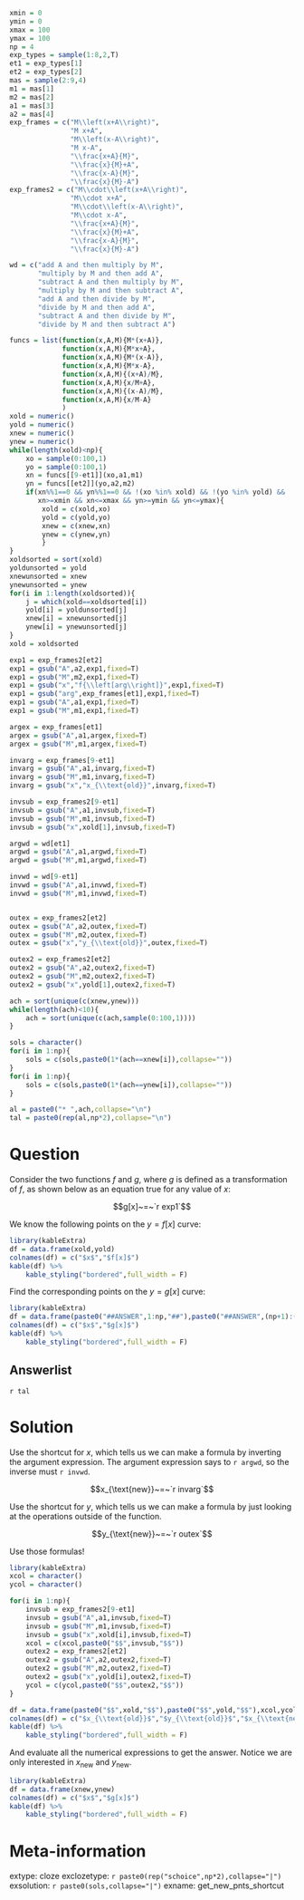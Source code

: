 ```r
xmin = 0
ymin = 0
xmax = 100
ymax = 100
np = 4
exp_types = sample(1:8,2,T)
et1 = exp_types[1]
et2 = exp_types[2]
mas = sample(2:9,4)
m1 = mas[1]
m2 = mas[2]
a1 = mas[3]
a2 = mas[4]
exp_frames = c("M\\left(x+A\\right)",
               "M x+A",
               "M\\left(x-A\\right)",
               "M x-A",
               "\\frac{x+A}{M}",
               "\\frac{x}{M}+A",
               "\\frac{x-A}{M}",
               "\\frac{x}{M}-A")
exp_frames2 = c("M\\cdot\\left(x+A\\right)",
               "M\\cdot x+A",
               "M\\cdot\\left(x-A\\right)",
               "M\\cdot x-A",
               "\\frac{x+A}{M}",
               "\\frac{x}{M}+A",
               "\\frac{x-A}{M}",
               "\\frac{x}{M}-A")

wd = c("add A and then multiply by M",
       "multiply by M and then add A",
       "subtract A and then multiply by M",
       "multiply by M and then subtract A",
       "add A and then divide by M",
       "divide by M and then add A",
       "subtract A and then divide by M",
       "divide by M and then subtract A")

funcs = list(function(x,A,M){M*(x+A)},
             function(x,A,M){M*x+A},
             function(x,A,M){M*(x-A)},
             function(x,A,M){M*x-A},
             function(x,A,M){(x+A)/M},
             function(x,A,M){x/M+A},
             function(x,A,M){(x-A)/M},
             function(x,A,M){x/M-A}
             )
xold = numeric()
yold = numeric()
xnew = numeric()
ynew = numeric()
while(length(xold)<np){
    xo = sample(0:100,1)
    yo = sample(0:100,1)
    xn = funcs[[9-et1]](xo,a1,m1)
    yn = funcs[[et2]](yo,a2,m2)
    if(xn%%1==0 && yn%%1==0 && !(xo %in% xold) && !(yo %in% yold) && 
       xn>=xmin && xn<=xmax && yn>=ymin && yn<=ymax){
        xold = c(xold,xo)
        yold = c(yold,yo)
        xnew = c(xnew,xn)
        ynew = c(ynew,yn)
        }
}
xoldsorted = sort(xold)
yoldunsorted = yold
xnewunsorted = xnew
ynewunsorted = ynew
for(i in 1:length(xoldsorted)){
    j = which(xold==xoldsorted[i])
    yold[i] = yoldunsorted[j]
    xnew[i] = xnewunsorted[j]
    ynew[i] = ynewunsorted[j]
}
xold = xoldsorted

exp1 = exp_frames2[et2]
exp1 = gsub("A",a2,exp1,fixed=T)
exp1 = gsub("M",m2,exp1,fixed=T)
exp1 = gsub("x","f{\\left[arg\\right]}",exp1,fixed=T)
exp1 = gsub("arg",exp_frames[et1],exp1,fixed=T)
exp1 = gsub("A",a1,exp1,fixed=T)
exp1 = gsub("M",m1,exp1,fixed=T)

argex = exp_frames[et1]
argex = gsub("A",a1,argex,fixed=T)
argex = gsub("M",m1,argex,fixed=T)

invarg = exp_frames[9-et1]
invarg = gsub("A",a1,invarg,fixed=T)
invarg = gsub("M",m1,invarg,fixed=T)
invarg = gsub("x","x_{\\text{old}}",invarg,fixed=T)

invsub = exp_frames2[9-et1]
invsub = gsub("A",a1,invsub,fixed=T)
invsub = gsub("M",m1,invsub,fixed=T)
invsub = gsub("x",xold[1],invsub,fixed=T)

argwd = wd[et1]
argwd = gsub("A",a1,argwd,fixed=T)
argwd = gsub("M",m1,argwd,fixed=T)

invwd = wd[9-et1]
invwd = gsub("A",a1,invwd,fixed=T)
invwd = gsub("M",m1,invwd,fixed=T)


outex = exp_frames2[et2]
outex = gsub("A",a2,outex,fixed=T)
outex = gsub("M",m2,outex,fixed=T)
outex = gsub("x","y_{\\text{old}}",outex,fixed=T)

outex2 = exp_frames2[et2]
outex2 = gsub("A",a2,outex2,fixed=T)
outex2 = gsub("M",m2,outex2,fixed=T)
outex2 = gsub("x",yold[1],outex2,fixed=T)

ach = sort(unique(c(xnew,ynew)))
while(length(ach)<10){
    ach = sort(unique(c(ach,sample(0:100,1))))
}

sols = character()
for(i in 1:np){
    sols = c(sols,paste0(1*(ach==xnew[i]),collapse=""))
}
for(i in 1:np){
    sols = c(sols,paste0(1*(ach==ynew[i]),collapse=""))
}

al = paste0("* ",ach,collapse="\n")
tal = paste0(rep(al,np*2),collapse="\n")


```

Question
========

Consider the two functions $f$ and $g$, where $g$ is defined as a transformation of $f$, as shown below as an equation true for any value of $x$:

$$g[x]~=~`r exp1`$$

We know the following points on the $y=f[x]$ curve:

```r
library(kableExtra)
df = data.frame(xold,yold)
colnames(df) = c("$x$","$f[x]$")
kable(df) %>%
    kable_styling("bordered",full_width = F)
```

Find the corresponding points on the $y=g[x]$ curve:

```r
library(kableExtra)
df = data.frame(paste0("##ANSWER",1:np,"##"),paste0("##ANSWER",(np+1):(2*np),"##"))
colnames(df) = c("$x$","$g[x]$")
kable(df) %>%
    kable_styling("bordered",full_width = F)
```

Answerlist
--------

`r tal`


Solution
========

Use the shortcut for $x$, which tells us we can make a formula by inverting the argument expression. The argument expression says to `r argwd`, so the inverse must `r invwd`.

$$x_{\text{new}}~=~`r invarg`$$

Use the shortcut for $y$, which tells us we can make a formula by just looking at the operations outside of the function.

$$y_{\text{new}}~=~`r outex`$$


Use those formulas!

```r
library(kableExtra)
xcol = character()
ycol = character()

for(i in 1:np){
    invsub = exp_frames2[9-et1]
    invsub = gsub("A",a1,invsub,fixed=T)
    invsub = gsub("M",m1,invsub,fixed=T)
    invsub = gsub("x",xold[i],invsub,fixed=T)
    xcol = c(xcol,paste0("$$",invsub,"$$"))
    outex2 = exp_frames2[et2]
    outex2 = gsub("A",a2,outex2,fixed=T)
    outex2 = gsub("M",m2,outex2,fixed=T)
    outex2 = gsub("x",yold[i],outex2,fixed=T)
    ycol = c(ycol,paste0("$$",outex2,"$$"))
}

df = data.frame(paste0("$$",xold,"$$"),paste0("$$",yold,"$$"),xcol,ycol)
colnames(df) = c("$x_{\\text{old}}$","$y_{\\text{old}}$","$x_{\\text{new}}$","$y_{\\text{new}}$")
kable(df) %>%
    kable_styling("bordered",full_width = F)
```

And evaluate all the numerical expressions to get the answer. Notice we are only interested in $x_{\text{new}}$ and $y_{\text{new}}$.

```r
library(kableExtra)
df = data.frame(xnew,ynew)
colnames(df) = c("$x$","$g[x]$")
kable(df) %>%
    kable_styling("bordered",full_width = F)
```

Meta-information
============
extype: cloze
exclozetype: `r paste0(rep("schoice",np*2),collapse="|")`
exsolution: `r paste0(sols,collapse="|")`
exname: get_new_pnts_shortcut